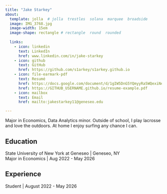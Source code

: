 ```yaml
---
title: "Jake Starkey" 
about:
  template: jolla  # jolla  trestles  solana  marquee  broadside
  image: IMG_3768.jpg
  image-width: 15em
  image-shape: rectangle # rectangle  round  rounded
  
  links:
    - icon: linkedin
      text: LinkedIn
      href: www.linkedin.com/in/jake-starkey
    - icon: github
      text: GitHub
      href: https://github.com/s1arkey/s1arkey.github.io
    - icon: file-earmark-pdf
      text: Resumé
      href: https://docs.google.com/document/d/1gIW5DnG5YQmyyRa5WQexiNeiPf8jXekSQqpgG3Y2_g4/edit
      href: https://GITHUB_USERNAME.github.io/resume-example.pdf
    - icon: mailbox
      text: Email
      href: mailto:jakestarkey11@geneseo.edu

---
```



Major in Economics, Data Analytics minor. Outside of school, I
play lacrosse and love the outdoors. At home I enjoy surfing any chance I can. 

## Education

State University of New York at Geneseo | Geneseo, NY <br>
Major in Economics | Aug 2022 - May 2026 <br>


## Experience

Student | August 2022 - May 2026


